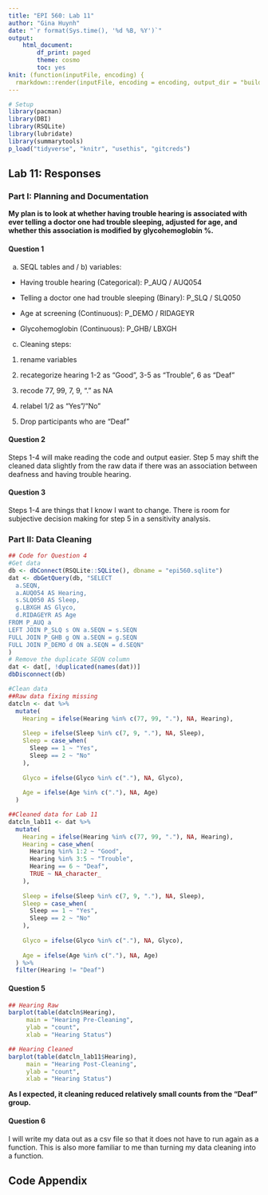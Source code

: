 ```yaml
---
title: "EPI 560: Lab 11"
author: "Gina Huynh"
date: "`r format(Sys.time(), '%d %B, %Y')`"
output: 
    html_document:
        df_print: paged
        theme: cosmo
        toc: yes
knit: (function(inputFile, encoding) {
  rmarkdown::render(inputFile, encoding = encoding, output_dir = "build") })
---
```


```r
# Setup
library(pacman)
library(DBI)
library(RSQLite)
library(lubridate)
library(summarytools)
p_load("tidyverse", "knitr", "usethis", "gitcreds")

```


## Lab 11: Responses 

### Part I: Planning and Documentation

**My plan is to look at whether having trouble hearing is associated with ever telling a doctor one had trouble sleeping, adjusted for age, and whether this association is modified by glycohemoglobin %.**

#### Question 1

a) SEQL tables and / b) variables:

+ Having trouble hearing (Categorical): P_AUQ / AUQ054

+ Telling a doctor one had trouble sleeping (Binary): P_SLQ / SLQ050

+ Age at screening (Continuous): P_DEMO / RIDAGEYR

+ Glycohemoglobin (Continuous): P_GHB/ LBXGH


c) Cleaning steps: 

1. rename variables

2. recategorize hearing 1-2 as "Good", 3-5 as "Trouble", 6 as "Deaf" 

3. recode 77, 99, 7, 9, "." as NA

4. relabel 1/2 as "Yes"/"No"

5. Drop participants who are "Deaf"


#### Question 2
Steps 1-4 will make reading the code and output easier. Step 5 may shift the cleaned data slightly from the raw data if there was an association between deafness and having trouble hearing.

#### Question 3
Steps 1-4 are things that I know I want to change. There is room for subjective decision making for step 5 in a sensitivity analysis.


### Part II: Data Cleaning

```r
## Code for Question 4
#Get data
db <- dbConnect(RSQLite::SQLite(), dbname = "epi560.sqlite")
dat <- dbGetQuery(db, "SELECT 
  a.SEQN, 
  a.AUQ054 AS Hearing,
  s.SLQ050 AS Sleep,
  g.LBXGH AS Glyco,
  d.RIDAGEYR AS Age
FROM P_AUQ a
LEFT JOIN P_SLQ s ON a.SEQN = s.SEQN
FULL JOIN P_GHB g ON a.SEQN = g.SEQN
FULL JOIN P_DEMO d ON a.SEQN = d.SEQN"
)
# Remove the duplicate SEQN column
dat <- dat[, !duplicated(names(dat))]
dbDisconnect(db)

#Clean data
##Raw data fixing missing
datcln <- dat %>%
  mutate(
    Hearing = ifelse(Hearing %in% c(77, 99, "."), NA, Hearing),
    
    Sleep = ifelse(Sleep %in% c(7, 9, "."), NA, Sleep),
    Sleep = case_when(
      Sleep == 1 ~ "Yes",
      Sleep == 2 ~ "No"
    ),
    
    Glyco = ifelse(Glyco %in% c("."), NA, Glyco),
    
    Age = ifelse(Age %in% c("."), NA, Age)
  )

##Cleaned data for Lab 11
datcln_lab11 <- dat %>%
  mutate(
    Hearing = ifelse(Hearing %in% c(77, 99, "."), NA, Hearing),
    Hearing = case_when(
      Hearing %in% 1:2 ~ "Good",
      Hearing %in% 3:5 ~ "Trouble",
      Hearing == 6 ~ "Deaf",
      TRUE ~ NA_character_
    ),
    
    Sleep = ifelse(Sleep %in% c(7, 9, "."), NA, Sleep),
    Sleep = case_when(
      Sleep == 1 ~ "Yes",
      Sleep == 2 ~ "No"
    ),
    
    Glyco = ifelse(Glyco %in% c("."), NA, Glyco),
    
    Age = ifelse(Age %in% c("."), NA, Age)
  ) %>%
  filter(Hearing != "Deaf")

```


#### Question 5

```r
## Hearing Raw
barplot(table(datcln$Hearing),
     main = "Hearing Pre-Cleaning",
     ylab = "count",
     xlab = "Hearing Status")

## Hearing Cleaned
barplot(table(datcln_lab11$Hearing),
     main = "Hearing Post-Cleaning",
     ylab = "count",
     xlab = "Hearing Status")

```

**As I expected, it cleaning reduced relatively small counts from the "Deaf" group.**


#### Question 6
I will write my data out as a csv file so that it does not have to run again as a function. This is also more familiar to me than turning my data cleaning into a function. 


\newpage

## Code Appendix  
 
```r
```
